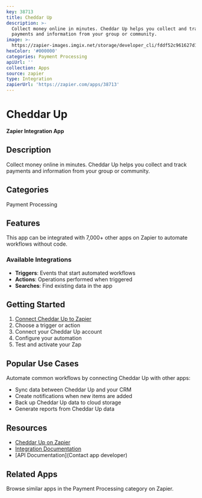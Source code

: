 ```yaml
---
key: 38713
title: Cheddar Up
description: >-
  Collect money online in minutes. Cheddar Up helps you collect and track
  payments and information from your group or community.
image: >-
  https://zapier-images.imgix.net/storage/developer_cli/fddf52c961627d1e64f1974b6fd05442.png?auto=format%2Ccompress&ixlib=python-3.0.0&q=50
hexColor: '#000000'
categories: Payment Processing
apiUrl: ''
collection: Apps
source: zapier
type: Integration
zapierUrl: 'https://zapier.com/apps/38713'
---
```

# Cheddar Up

**Zapier Integration App**

## Description

Collect money online in minutes. Cheddar Up helps you collect and track payments and information from your group or community.

## Categories

Payment Processing

## Features

This app can be integrated with 7,000+ other apps on Zapier to automate workflows without code.

### Available Integrations

- **Triggers**: Events that start automated workflows
- **Actions**: Operations performed when triggered
- **Searches**: Find existing data in the app

## Getting Started

1. [Connect Cheddar Up to Zapier](https://zapier.com/apps/38713)
2. Choose a trigger or action
3. Connect your Cheddar Up account
4. Configure your automation
5. Test and activate your Zap

## Popular Use Cases

Automate common workflows by connecting Cheddar Up with other apps:

- Sync data between Cheddar Up and your CRM
- Create notifications when new items are added
- Back up Cheddar Up data to cloud storage
- Generate reports from Cheddar Up data

## Resources

- [Cheddar Up on Zapier](https://zapier.com/apps/38713)
- [Integration Documentation](https://zapier.com/apps/38713/integrations)
- [API Documentation](Contact app developer)

## Related Apps

Browse similar apps in the Payment Processing category on Zapier.

